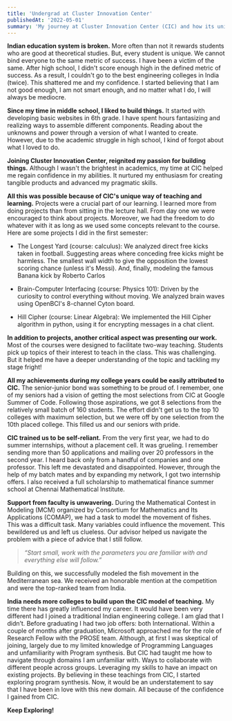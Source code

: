 ```yaml
---
title: 'Undergrad at Cluster Innovation Center'
publishedAt: '2022-05-01'
summary: 'My journey at Cluster Innovation Center (CIC) and how its unique project-based learning approach helped me regain confidence, develop practical skills, and ultimately led to opportunities at Microsoft Research - despite struggling with traditional academic metrics.'
---
```


**Indian education system is broken.** More often than not it rewards students who are good at theoretical studies. But, every student is unique. We cannot bind everyone to the same metric of success. I have been a victim of the same. After high school, I didn't score enough high in the defined metric of success. As a result, I couldn't go to the best engineering colleges in India (twice). This shattered me and my confidence. I started believing that I am not good enough, I am not smart enough, and no matter what I do, I will always be mediocre.

**Since my time in middle school, I liked to build things.** It started with developing basic websites in 6th grade. I have spent hours fantasizing and realizing ways to assemble different components. Reading about the unknowns and power through a version of what I wanted to create. However, due to the academic struggle in high school, I kind of forgot about what I loved to do.

**Joining Cluster Innovation Center, reignited my passion for building things.** Although I wasn't the brightest in academics, my time at CIC helped me regain confidence in my abilities. It nurtured my enthusiasm for creating tangible products and advanced my pragmatic skills.

**All this was possible because of CIC's unique way of teaching and learning.** Projects were a crucial part of our learning. I learned more from doing projects than from sitting in the lecture hall. From day one we were encouraged to think about projects. Moreover, we had the freedom to do whatever with it as long as we used some concepts relevant to the course. Here are some projects I did in the first semester:

*   The Longest Yard (course: calculus): We analyzed direct free kicks taken in football. Suggesting areas where conceding free kicks might be harmless. The smallest wall width to give the opposition the lowest scoring chance (unless it's Messi). And, finally, modeling the famous Banana kick by Roberto Carlos

*   Brain-Computer Interfacing (course: Physics 101): Driven by the curiosity to control everything without moving. We analyzed brain waves using OpenBCI's 8-channel Cyton board.

*   Hill Cipher (course: Linear Algebra): We implemented the Hill Cipher algorithm in python, using it for encrypting messages in a chat client.

**In addition to projects, another critical aspect was presenting our work.** Most of the courses were designed to facilitate two-way teaching. Students pick up topics of their interest to teach in the class. This was challenging. But it helped me have a deeper understanding of the topic and tackling my stage fright!

**All my achievements during my college years could be easily attributed to CIC.** The senior-junior bond was something to be proud of. I remember, one of my seniors had a vision of getting the most selections from CIC at Google Summer of Code. Following those aspirations, we got 8 selections from the relatively small batch of 160 students. The effort didn't get us to the top 10 colleges with maximum selection, but we were off by one selection from the 10th placed college. This filled us and our seniors with pride.

**CIC trained us to be self-reliant.** From the very first year, we had to do summer internships, without a placement cell. It was grueling. I remember sending more than 50 applications and mailing over 20 professors in the second year. I heard back only from a handful of companies and one professor. This left me devastated and disappointed. However, through the help of my batch mates and by expanding my network, I got two internship offers. I also received a full scholarship to mathematical finance summer school at Chennai Mathematical Institute.

**Support from faculty is unwavering.** During the Mathematical Contest in Modeling (MCM) organized by Consortium for Mathematics and Its Applications (COMAP), we had a task to model the movement of fishes. This was a difficult task. Many variables could influence the movement. This bewildered us and left us clueless. Our advisor helped us navigate the problem with a piece of advice that I still follow.

> _“Start small, work with the parameters you are familiar with and everything else will follow.”_

Building on this, we successfully modeled the fish movement in the Mediterranean sea. We received an honorable mention at the competition and were the top-ranked team from India.

**India needs more colleges to build upon the CIC model of teaching.** My time there has greatly influenced my career. It would have been very different had I joined a traditional Indian engineering college. I am glad that I didn’t. Before graduating I had two job offers: both International. Within a couple of months after graduation, Microsoft approached me for the role of Research Fellow with the PROSE team. Although, at first I was skeptical of joining, largely due to my limited knowledge of Programming Languages and unfamiliarity with Program synthesis. But CIC had taught me how to navigate through domains I am unfamiliar with. Ways to collaborate with different people across groups. Leveraging my skills to have an impact on existing projects. By believing in these teachings from CIC, I started exploring program synthesis. Now, it would be an understatement to say that I have been in love with this new domain. All because of the confidence I gained from CIC.

**Keep Exploring!**